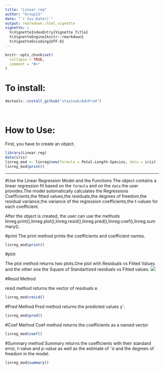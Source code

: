 ```yaml
---
title: "Linear.reg"
author: "Group15"
date: "`r Sys.Date()`"
output: rmarkdown::html_vignette
vignette: >
  %\VignetteIndexEntry{Vignette Title}
  %\VignetteEngine{knitr::rmarkdown}
  %\VignetteEncoding{UTF-8}
---
```


```r
knitr::opts_chunk$set(
  collapse = TRUE,
  comment = "#>"
)
```

# To install:

```r
devtools::install_github("stasinak/AdvPro4")
```

$~$

# How to Use:

First, you have to create an object.

```r
library(Linear.reg)
data(iris)
linreg_mod <- linreg$new(formula = Petal.Length~Species, data = iris)
linreg_mod$print()
```


***
#Use the Linear Regression Model and the Functions
The object contains a linear regression fit based on the `formula` and on the `data` the user provides.The model automatically calculates the Regressions Coefficients,the fitted values,the residuals,the degrees of freedom,the residual variance,the variance of the regression coefficients,the t-values for each coefficient.

After the object is created, the user can use the methods linreg.print(),linreg.plot(),linreg.resid(),linreg.pred(),linreg.coef(),linreg.summary().

#print
The print method prints the coefficients and coefficient names.

```r
linreg_mod$print()
```
#plot

The plot method returns two plots.One plot with Residuals vs Fitted Values and the other one the Square of Standartized residuals vs Fitted values. 
 <img src='plot2.png'></img>

#Resid Method

resid method returns the vector of residuals e.
```r
linreg_mod$resid()

```

#Pred Method
Pred method  returns the predicted values yˆ.
```r

linreg_mod$pred()

```


#Coef Method
Coef method  returns the coefficients as a named vector

```r
linreg_mod$coef()

```


#Summary method
Summary returns the coefficients with their standard error, t-value and p-value as well as the estimate of ˆσ and the degrees
of freedom in the model.

```r
linreg_mod$summary()

```



